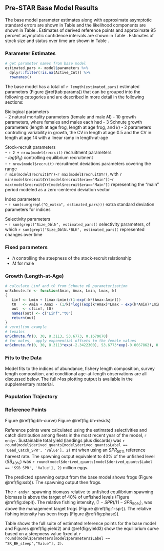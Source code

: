 ## Pre-STAR Base Model Results

The base model parameter estimates along with approximate asymptotic standard errors are shown in Table \ref{tab:params} and the likelihood components are shown in Table \ref{tab:likes}. Estimates of derived reference points and approximate 95 percent asymptotic confidence intervals are shown in Table \ref{tab:referenceES}. Estimates of stock size and status over time are shown in Table \ref{tab:timeseries}. 

### Parameter Estimates

```r
# get parameter names from base model
estimated_pars <- model$parameters %>%
  dplyr::filter(!is.na(Active_Cnt)) %>%
  rownames()
```

The base model has a total of `r length(estimated_pars)` estimated parameters
(Figure \@ref(tab:params)) that can be grouped into the following
categories and are described in more detail in the following sections:

Biological parameters  
- 2 natural mortality parameters (female and male $M$)
- 10 growth parameters, where females and males each had
- 3 Schnute growth parameters (length at age frog, length at age frog, and $k$)
- 2 parameters controlling variability in growth, the CV in length at age 0.5
  and the CV in length at age 14 with a linear ramp in length-at-age

Stock-recruit parameters  
- `r 2 + nrow(model$recruit)` recruitment parameters  
- $log(R_0)$ controlling equilibrium recruitment  
- `r nrow(model$recruit)` recruitment deviations parameters covering the range  
  `r min(model$recruit$Yr)`-`r max(model$recruit$Yr)`, with 
  `r min(model$recruit$Yr[model$recruit$era=="Main"])`-`r max(model$recruit$Yr[model$recruit$era=="Main"])`
  representing the "main" period modeled as a zero-centered deviation vector  
  
Index parameters  
- `r sum(sum(grepl("Q_extra", estimated_pars)))` extra standard deviation parameters
for indices  

Selectivity parameters  
- `r sum(grepl("Size_DblN", estimated_pars))` selectivity parameters, of which
`r sum(grepl("Size_DblN.*BLK", estimated_pars))` represented changes over time  

### Fixed parameters


- $h$ controlling the steepness of the stock-recruit relationship
- $M$ for male




### Growth (Length-at-Age)
```r
# calculate Linf and t0 from Schnute vB parameterization
unSchnute.fn <- function(Amin, Amax, Lmin, Lmax, k)
{
   Linf <- Lmin + (Lmax-Lmin)/(1-exp(-k*(Amax-Amin)))
   t0   <- Amin + Amax - (1/k)*log((exp(k*Amax)*Lmax - exp(k*Amin)*Lmin)/(Lmax-Lmin))
   out  <- c(Linf, t0)
   names(out) <- c("Linf","t0")
   return(out)
}
# vermilion example
# females
unSchnute.fn(0, 30, 8.3113, 53.6773, 0.1679070)
# for males,  apply exponential offsets to the female values
unSchnute.fn(0, 30, 8.3113*exp(-2.3422300), 53.6773*exp(-0.0667862), 0.1679070*exp(0.2930410))
```

\begin{centering}

Females $L_{\infty}$ = `r round(model$MGparmAdj$L_at_Amax_Fem_GP_1[1], 1)` cm; $k$ = `r round(model$MGparmAdj$VonBert_K_Fem_GP_1[1], 3)`; $t_0$ = `r round(model$Growth_Parameters[1,10], 2)`

Males $L_{\infty}$ = `r round(model$MGparmAdj$L_at_Amax_Mal_GP_1[1], 1)` cm; $k$ = `r round(model$MGparmAdj$VonBert_K_Mal_GP_1[1], 3)`; $t_0$ = `r round(model$Growth_Parameters[2,10], 2)`

\end{centering}

\vspace{0.5cm}



### Fits to the Data

Model fits to the indices of abundance, fishery length composition, survey length 
composition, and conditional age-at-length observations are all discussed below. 
The full r4ss plotting output is available in the supplementary material.

### Population Trajectory

### Reference Points


Figure \@ref(fig:bh-curve)
Figure \@ref(fig:bh-resids)


Reference points were calculated using the estimated selectivities and catch distribution among fleets in the most recent year of the model, `r endyr`. 
Sustainable total yield (landings plus discards) was 
`r round(model$derived_quants[model$derived_quants$Label == 'Dead_Catch_SPR', 'Value'], 2)` mt when using an $SPR_{50\%}$ 
reference harvest rate. The spawning output equivalent to 40% of the unfished level ($SB_{40\%}$) was `r round(model$derived_quants[model$derived_quants$Label == 'SSB_SPR', 'Value'], 2)` 
million eggs. 

The predicted spawning output from the base model shows frogs (Figure \@ref(fig:ssb)).  The spawning output then frogs.

The `r endyr`. spawning biomass relative to unfished equilibrium spawning biomass is above the target of 40% of unfished levels (Figure \@ref(fig:depl)). 
The relative fishing intensity, $(1-SPR)/(1-SPR_{50\%})$, was above the management target frogs (Figure \@ref(fig:1-spr)). The relative fishing intensity has been frogs (Figure \@ref(fig:phase)).

Table \ref{tab:ref-pts} shows the full suite of estimated reference points for the base model and Figures \@ref(fig:yield2) and \@ref(fig:yield3) show the equilibrium curve based on a steepness value fixed at `r round(model$parameters[model$parameters$Label == "SR_BH_steep","Value"], 2)`.




